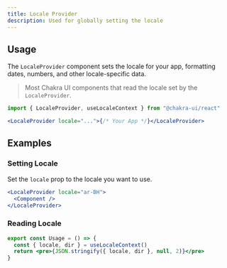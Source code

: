 ```yaml
---
title: Locale Provider
description: Used for globally setting the locale
---
```


## Usage

The `LocaleProvider` component sets the locale for your app, formatting dates,
numbers, and other locale-specific data.

> Most Chakra UI components that read the locale set by the `LocaleProvider`.

```jsx
import { LocaleProvider, useLocaleContext } from "@chakra-ui/react"
```

```jsx
<LocaleProvider locale="...">{/* Your App */}</LocaleProvider>
```

## Examples

### Setting Locale

Set the `locale` prop to the locale you want to use.

```jsx
<LocaleProvider locale="ar-BH">
  <Component />
</LocaleProvider>
```

### Reading Locale

```jsx
export const Usage = () => {
  const { locale, dir } = useLocaleContext()
  return <pre>{JSON.stringify({ locale, dir }, null, 2)}</pre>
}
```
